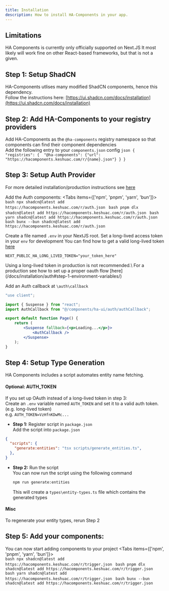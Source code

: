 ```yaml
---
title: Installation
description: How to install HA-Components in your app.
---
```


## Limitations
HA Components is currently only officially supported on Next.JS
It most likely will work fine on other React-based frameworks, but that is not a given.

## Step 1: Setup ShadCN
HA-Components utlises many modified ShadCN components, hence this dependency.\
Follow the instructions here: [https://ui.shadcn.com/docs/installation](https://ui.shadcn.com/docs/installation)

## Step 2: Add HA-Components to your registry providers
Add HA-Components as the `@ha-components` registry namespace so that components can find their component dependencies\
Add the following entry to your `components.json` config
    ```json
    {
        "registries": { 
            "@ha-components": {"url": "https://hacomponents.keshuac.com/r/{name}.json"}
        }
    }
    ```

## Step 3: Setup Auth Provider
For more detailed installation/production instructions see [here](/docs/installation/auth)

Add the Auth components: 
<Tabs items={['npm', 'pnpm', 'yarn', 'bun']}>
  <Tab value="npm">    
    ```bash
    npx shadcn@latest add https://hacomponents.keshuac.com/r/auth.json
    ```
  </Tab>
  <Tab value="pnpm">
    ```bash
    pnpm dlx shadcn@latest add https://hacomponents.keshuac.com/r/auth.json
    ```
  </Tab>
  <Tab value="yarn">
    ```bash
    yarn shadcn@latest add https://hacomponents.keshuac.com/r/auth.json
    ```
  </Tab>
  <Tab value="bun">
    ```bash
    bunx --bun shadcn@latest add https://hacomponents.keshuac.com/r/auth.json
    ```
  </Tab>
</Tabs>

Create a file named `.env` in your NextJS root.
Set a long-lived access token in your `env` for development
You can find how to get a valid long-lived token [here](https://developers.home-assistant.io/docs/auth_api/#long-lived-access-token)
```
NEXT_PUBLIC_HA_LONG_LIVED_TOKEN="your_token_here"
```
<Callout type="error">
  Using a long-lived token in production is not recommended.\
  For a production see how to set up a proper oauth flow [here](/docs/installation/auth#step-1-environment-variables/)
</Callout>

Add an Auth callback at `\auth\callback`
```jsx
"use client";

import { Suspense } from "react";
import AuthCallback from "@/components/ha-ui/auth/authCallback";

export default function Page() {
    return (
        <Suspense fallback={<p>Loading...</p>}>
            <AuthCallback />
        </Suspense>
    );
}
```



## Step 4: Setup Type Generation
HA Components includes a script automates entity name fetching.

#### Optional: AUTH_TOKEN
If you set up OAuth instead of a long-lived token in step 3:\
Create an `.env` variable named `AUTH_TOKEN` and set it to a valid auth token. (e.g. long-lived token)\
e.g. `AUTH_TOKEN=VzHfnKDwMc...`

- **Step 1:** Register script in `package.json`\
Add the script into `package.json`
```json
{
  "scripts": {
    "generate:entities": "tsx scripts/generate_entities.ts",
  },
}
```
- **Step 2:** Run the script\
    You can now run the script using the following command
    ```bash
    npm run generate:entities
    ```
    This will create a `types\entity-types.ts` file which contains the generated types

#### Misc
To regenerate your entity types, rerun Step 2

## Step 5: Add your components:
You can now start adding components to your project
<Tabs items={['npm', 'pnpm', 'yarn', 'bun']}>
  <Tab value="npm">    
    ```bash
    npx shadcn@latest add https://hacomponents.keshuac.com/r/trigger.json
    ```
  </Tab>
  <Tab value="pnpm">
    ```bash
    pnpm dlx shadcn@latest add https://hacomponents.keshuac.com/r/trigger.json
    ```
  </Tab>
  <Tab value="yarn">
    ```bash
    yarn shadcn@latest add https://hacomponents.keshuac.com/r/trigger.json
    ```
  </Tab>
  <Tab value="bun">
    ```bash
    bunx --bun shadcn@latest add https://hacomponents.keshuac.com/r/trigger.json
    ```
  </Tab>
</Tabs>